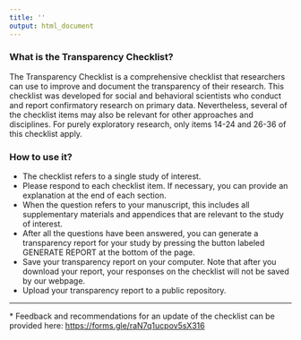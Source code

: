 ```yaml
---
title: ''
output: html_document
---
```


### What is the Transparency Checklist?

The Transparency Checklist is a comprehensive checklist that researchers can use to improve and document the transparency of their research. This checklist was developed for social and behavioral scientists who conduct and report confirmatory research on primary data. Nevertheless, several of the checklist items may also be relevant for other approaches and disciplines. For purely exploratory research, only items 14-24 and 26-36 of this checklist apply. 


### How to use it?

- The checklist refers to a single study of interest.
- Please respond to each checklist item. If necessary, you can provide an explanation at the end of each section. 
- When the question refers to your manuscript, this includes all supplementary materials and appendices that are relevant to the study of interest.
- After all the questions have been answered, you can generate a transparency report for your study by pressing the button labeled GENERATE REPORT at the bottom of the page. 
- Save your transparency report on your computer. Note that after you download your report, your responses on the checklist will not be saved by our webpage.
- Upload your transparency report to a public repository. 

<!-- - You can cite the Transparency Checklist as follows: REF comes here -->

-----

\* Feedback and recommendations for an update of the checklist can be provided here: [https://forms.gle/raN7q1ucpov5sX316](https://forms.gle/raN7q1ucpov5sX316)